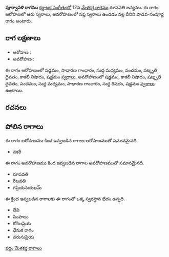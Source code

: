 {{Infobox ragam
	| name          	= పూర్వావళి
	| synonym	    	= 
	| mela          	= 
	| chakra        	= 
	| janaka        	= 
	| type          	= శాడవ-సంపూర్ణ
	| arohanam      	= {{svaraC|S|G2|M1|P|D3|N3|S'}} 
	| avarohanam    	= {{svaraC|S'|N3|D3|P|M1|G2|R1|S}}
	| jeeva         	=
	| chhaya        	=
	| nyasa         	=
	| vishesha      	= 
	| equivalent  		= 
}}
{{కర్ణాటక సంగీత రాగాలు}}
'''పూర్వావళి రాగము''' [[కర్ణాటక సంగీతం]]లో 12వ [[మేళకర్త రాగము]] రూపవతి జన్యము.  ఈ రాగం ఆరోహణలో ఆరు స్వరాలు, అవరోహణంలో సప్త స్వరాలు ఉండడం వల్ల దీనిని షాడవ-సంపూర్ణ రాగం అంటారు.


==రాగ లక్షణాలు==


* ఆరోహణ : {{svaraC|S|G2|M1|P|D3|N3|S'}} 
* అవరోహణ : {{svaraC|S'|N3|D3|P|M1|G2|R1|S}}

ఈ రాగం ఆరోహణంలో షడ్జమం, సాధారణ గాంధారం, సుద్ద మధ్యమం, పంచమం, షట్శృతి దైవతం, కాకలీ నిషాదం, షడ్జమం [[స్వరాలు]], అవరోహణంలో షడ్జమం, కాకలీ నిషాదం, షట్శృతి దైవతం, పంచమం, సుద్ద మధ్యమం, సాధారణ గాంధారం, సుద్ద రిషభం, షడ్జమం [[స్వరాలు]] ఉంటాయి.

==రచనలు==



==పోలిన రాగాలు==
ఈ రాగం ఆరోహణము కింద ఇవ్వబడిన రాగాల ఆరోహణముతో సమానమైనది.
* వకరీ

ఈ రాగం అవరోహణము కింద ఇవ్వబడిన రాగాల అవరోహణముతో సమానమైనది.
* రూపవతి
* రేఖవతి
* గప్రియనయఖమ్

ఈ క్రింద ఇవ్వబడిన రాగాలకు ఈ రాగంతో ఒక్క స్వరస్థాన భేదం ఉన్నది.
* దేవి
* సింహలం
* కోకిలప్రియ
* ధేనుక రాగం
* వరునుప్రియ



[[వర్గం:మేళకర్త రాగాలు]]